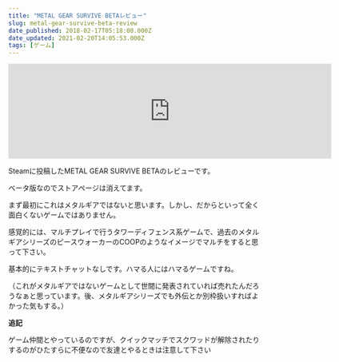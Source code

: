 ```yaml
---
title: "METAL GEAR SURVIVE BETAレビュー"
slug: metal-gear-survive-beta-review
date_published: 2018-02-17T05:18:00.000Z
date_updated: 2021-02-20T14:05:53.000Z
tags: [ゲーム]
---
```


<iframe src="https://store.steampowered.com/widget/543900/" frameborder="0" width="646" height="190"></iframe>

Steamに投稿したMETAL GEAR SURVIVE BETAのレビューです。

ベータ版なのでストアページは消えてます。

まず最初にこれはメタルギアではないと思います。しかし、だからといって全く面白くないゲームではありません。

感覚的には、マルチプレイで行うタワーディフェンス系ゲームで、過去のメタルギアシリーズのピースウォーカーのCOOPのようなイメージでマルチをすると思って下さい。

基本的にテキストチャットなしです。ハマる人にはハマるゲームですね。

（これがメタルギアではないゲームとして世間に発表されていれば売れたんだろうなぁと思っています。後、メタルギアシリーズでも外伝とか別枠扱いすればよかった気もする。）

**追記**

ゲーム仲間とやっているのですが、クイックマッチでスクワッドが解除されたりするのがひたすらに不便なので友達とやるときは注意して下さい
